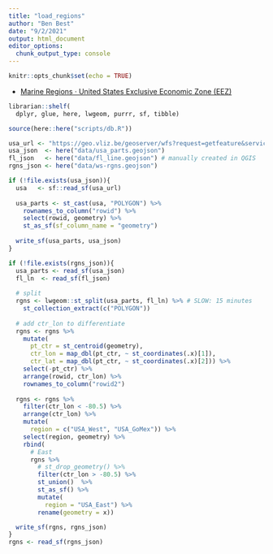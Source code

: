 ```yaml
---
title: "load_regions"
author: "Ben Best"
date: "9/2/2021"
output: html_document
editor_options: 
  chunk_output_type: console
---
```


```r
knitr::opts_chunk$set(echo = TRUE)
```

* [Marine Regions · United States Exclusive Economic Zone (EEZ)](https://www.marineregions.org/gazetteer.php?p=details&id=8456)

```r
librarian::shelf(
  dplyr, glue, here, lwgeom, purrr, sf, tibble)

source(here::here("scripts/db.R"))

usa_url <- "https://geo.vliz.be/geoserver/wfs?request=getfeature&service=wfs&version=1.1.0&typename=MarineRegions:eez&outputformat=json&filter=%3CPropertyIsEqualTo%3E%3CPropertyName%3Emrgid%3C%2FPropertyName%3E%3CLiteral%3E8456%3C%2FLiteral%3E%3C%2FPropertyIsEqualTo%3E"
usa_json  <- here("data/usa_parts.geojson")
fl_json   <- here("data/fl_line.geojson") # manually created in QGIS
rgns_json <- here("data/ws-rgns.geojson")

if (!file.exists(usa_json)){
  usa   <- sf::read_sf(usa_url)
  
  usa_parts <- st_cast(usa, "POLYGON") %>% 
    rownames_to_column("rowid") %>% 
    select(rowid, geometry) %>% 
    st_as_sf(sf_column_name = "geometry")
  
  write_sf(usa_parts, usa_json)
}

if (!file.exists(rgns_json)){
  usa_parts <- read_sf(usa_json)
  fl_ln  <- read_sf(fl_json)
  
  # split
  rgns <- lwgeom::st_split(usa_parts, fl_ln) %>% # SLOW: 15 minutes
    st_collection_extract(c("POLYGON"))
  
  # add ctr_lon to differentiate
  rgns <- rgns %>% 
    mutate(
      pt_ctr = st_centroid(geometry),
      ctr_lon = map_dbl(pt_ctr, ~ st_coordinates(.x)[1]),
      ctr_lat = map_dbl(pt_ctr, ~ st_coordinates(.x)[2])) %>% 
    select(-pt_ctr) %>% 
    arrange(rowid, ctr_lon) %>% 
    rownames_to_column("rowid2")
  
  rgns <- rgns %>% 
    filter(ctr_lon < -80.5) %>% 
    arrange(ctr_lon) %>% 
    mutate(
      region = c("USA_West", "USA_GoMex")) %>% 
    select(region, geometry) %>% 
    rbind(
      # East
      rgns %>% 
        # st_drop_geometry() %>% 
        filter(ctr_lon > -80.5) %>% 
        st_union()  %>% 
        st_as_sf() %>% 
        mutate(
          region = "USA_East") %>% 
        rename(geometry = x))

  write_sf(rgns, rgns_json)
}
rgns <- read_sf(rgns_json)
```

